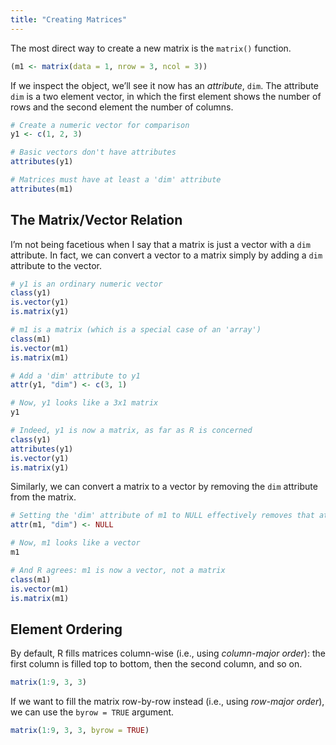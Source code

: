 ```yaml
---
title: "Creating Matrices"
---
```


The most direct way to create a new matrix is the `matrix()` function.

```r
(m1 <- matrix(data = 1, nrow = 3, ncol = 3))

```

If we inspect the object, we’ll see it now has an *attribute*, `dim`. The attribute `dim` is a two element vector, in
which the first element shows the number of rows and the second element the number of columns.

```r
# Create a numeric vector for comparison
y1 <- c(1, 2, 3)

# Basic vectors don't have attributes
attributes(y1)

# Matrices must have at least a 'dim' attribute
attributes(m1)
```

## The Matrix/Vector Relation

I'm not being facetious when I say that a matrix is just a vector with a `dim` attribute. In fact, we can convert a
vector to a matrix simply by adding a `dim` attribute to the vector.

```r
# y1 is an ordinary numeric vector
class(y1)
is.vector(y1)
is.matrix(y1)

# m1 is a matrix (which is a special case of an 'array')
class(m1)
is.vector(m1)
is.matrix(m1)

# Add a 'dim' attribute to y1
attr(y1, "dim") <- c(3, 1)

# Now, y1 looks like a 3x1 matrix
y1

# Indeed, y1 is now a matrix, as far as R is concerned
class(y1)
attributes(y1)
is.vector(y1)
is.matrix(y1)
```

Similarly, we can convert a matrix to a vector by removing the `dim` attribute from the matrix.

```r
# Setting the 'dim' attribute of m1 to NULL effectively removes that attribute
attr(m1, "dim") <- NULL

# Now, m1 looks like a vector
m1

# And R agrees: m1 is now a vector, not a matrix
class(m1)
is.vector(m1)
is.matrix(m1)
```

## Element Ordering

By default, R fills matrices column-wise (i.e., using *column-major order*): the first column is filled top to bottom,
then the second column, and so on.

```r
matrix(1:9, 3, 3)
```

If we want to fill the matrix row-by-row instead (i.e., using *row-major order*), we can use the `byrow = TRUE` argument.

```r
matrix(1:9, 3, 3, byrow = TRUE)
```
